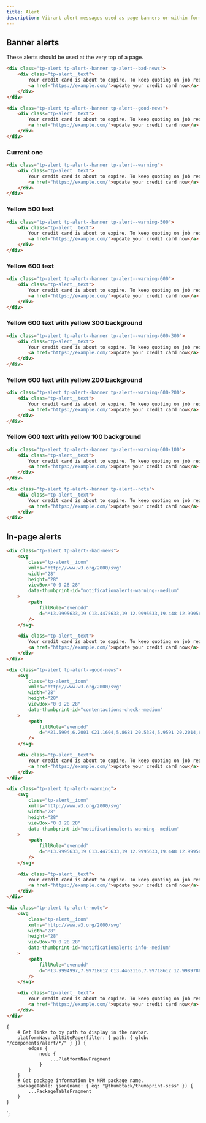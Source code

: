 ```yaml
---
title: Alert
description: Vibrant alert messages used as page banners or within forms.
---
```



<ComponentHeader data={props.data} />

## Banner alerts

These alerts should be used at the very top of a page.

```html
<div class="tp-alert tp-alert--banner tp-alert--bad-news">
    <div class="tp-alert__text">
        Your credit card is about to expire. To keep quoting on job requests please
        <a href="https://example.com/">update your credit card now</a>.
    </div>
</div>
```

```html
<div class="tp-alert tp-alert--banner tp-alert--good-news">
    <div class="tp-alert__text">
        Your credit card is about to expire. To keep quoting on job requests please
        <a href="https://example.com/">update your credit card now</a>.
    </div>
</div>
```

### Current one

```html
<div class="tp-alert tp-alert--banner tp-alert--warning">
    <div class="tp-alert__text">
        Your credit card is about to expire. To keep quoting on job requests please
        <a href="https://example.com/">update your credit card now</a>.
    </div>
</div>
```

### Yellow 500 text

```html
<div class="tp-alert tp-alert--banner tp-alert--warning-500">
    <div class="tp-alert__text">
        Your credit card is about to expire. To keep quoting on job requests please
        <a href="https://example.com/">update your credit card now</a>.
    </div>
</div>
```

### Yellow 600 text

```html
<div class="tp-alert tp-alert--banner tp-alert--warning-600">
    <div class="tp-alert__text">
        Your credit card is about to expire. To keep quoting on job requests please
        <a href="https://example.com/">update your credit card now</a>.
    </div>
</div>
```

### Yellow 600 text with yellow 300 background

```html
<div class="tp-alert tp-alert--banner tp-alert--warning-600-300">
    <div class="tp-alert__text">
        Your credit card is about to expire. To keep quoting on job requests please
        <a href="https://example.com/">update your credit card now</a>.
    </div>
</div>
```

### Yellow 600 text with yellow 200 background

```html
<div class="tp-alert tp-alert--banner tp-alert--warning-600-200">
    <div class="tp-alert__text">
        Your credit card is about to expire. To keep quoting on job requests please
        <a href="https://example.com/">update your credit card now</a>.
    </div>
</div>
```

### Yellow 600 text with yellow 100 background

```html
<div class="tp-alert tp-alert--banner tp-alert--warning-600-100">
    <div class="tp-alert__text">
        Your credit card is about to expire. To keep quoting on job requests please
        <a href="https://example.com/">update your credit card now</a>.
    </div>
</div>
```

```html
<div class="tp-alert tp-alert--banner tp-alert--note">
    <div class="tp-alert__text">
        Your credit card is about to expire. To keep quoting on job requests please
        <a href="https://example.com/">update your credit card now</a>.
    </div>
</div>
```

## In-page alerts

```html
<div class="tp-alert tp-alert--bad-news">
    <svg
        class="tp-alert__icon"
        xmlns="http://www.w3.org/2000/svg"
        width="28"
        height="28"
        viewBox="0 0 28 28"
        data-thumbprint-id="notificationalerts-warning--medium"
    >
        <path
            fillRule="evenodd"
            d="M13.9995633,19 C13.4475633,19 12.9995633,19.448 12.9995633,20 C12.9995633,20.552 13.4475633,21 13.9995633,21 C14.5515633,21 14.9995633,20.552 14.9995633,20 C14.9995633,19.448 14.5515633,19 13.9995633,19 M13.9995633,9 C13.4475633,9 12.9995633,9.448 12.9995633,10 L12.9995633,15.997 C12.9995633,16.549 13.4475633,16.997 13.9995633,16.997 C14.5515633,16.997 14.9995633,16.549 14.9995633,15.997 L14.9995633,10 C14.9995633,9.448 14.5515633,9 13.9995633,9 M23.6805633,21.827 C23.2555633,22.562 22.4925633,23 21.6395633,23 L6.36056325,23 C5.50756325,23 4.74456325,22.562 4.31956325,21.827 C3.89756325,21.099 3.89556325,20.228 4.31456325,19.498 L11.9535633,6.182 C12.3785633,5.442 13.1435633,5 13.9995633,5 C14.8565633,5 15.6215633,5.442 16.0465633,6.182 L23.6855633,19.498 C24.1035633,20.228 24.1025633,21.099 23.6805633,21.827 M25.4195633,18.503 L17.7805633,5.187 C16.9945633,3.818 15.5815633,3 13.9995633,3 C12.4165633,3 11.0045633,3.818 10.2195633,5.187 L2.57956325,18.503 C1.80156325,19.859 1.80556325,21.476 2.58856325,22.829 C3.37456325,24.188 4.78556325,25 6.36056325,25 L21.6395633,25 C23.2135633,25 24.6235633,24.188 25.4115633,22.829 C26.1945633,21.476 26.1985633,19.859 25.4195633,18.503"
        />
    </svg>

    <div class="tp-alert__text">
        Your credit card is about to expire. To keep quoting on job requests please
        <a href="https://example.com/">update your credit card now</a>.
    </div>
</div>
```

```html
<div class="tp-alert tp-alert--good-news">
    <svg
        class="tp-alert__icon"
        xmlns="http://www.w3.org/2000/svg"
        width="28"
        height="28"
        viewBox="0 0 28 28"
        data-thumbprint-id="contentactions-check--medium"
    >
        <path
            fillRule="evenodd"
            d="M21.5994,6.2001 C21.1604,5.8681 20.5324,5.9591 20.2014,6.4001 L11.8204,17.5751 L7.6244,14.2191 C7.1944,13.8741 6.5654,13.9451 6.2184,14.3751 C5.8734,14.8061 5.9454,15.4361 6.3744,15.7811 L12.1804,20.4251 L21.7994,7.6001 C22.1314,7.1581 22.0414,6.5311 21.5994,6.2001"
        />
    </svg>

    <div class="tp-alert__text">
        Your credit card is about to expire. To keep quoting on job requests please
        <a href="https://example.com/">update your credit card now</a>.
    </div>
</div>
```

```html
<div class="tp-alert tp-alert--warning">
    <svg
        class="tp-alert__icon"
        xmlns="http://www.w3.org/2000/svg"
        width="28"
        height="28"
        viewBox="0 0 28 28"
        data-thumbprint-id="notificationalerts-warning--medium"
    >
        <path
            fillRule="evenodd"
            d="M13.9995633,19 C13.4475633,19 12.9995633,19.448 12.9995633,20 C12.9995633,20.552 13.4475633,21 13.9995633,21 C14.5515633,21 14.9995633,20.552 14.9995633,20 C14.9995633,19.448 14.5515633,19 13.9995633,19 M13.9995633,9 C13.4475633,9 12.9995633,9.448 12.9995633,10 L12.9995633,15.997 C12.9995633,16.549 13.4475633,16.997 13.9995633,16.997 C14.5515633,16.997 14.9995633,16.549 14.9995633,15.997 L14.9995633,10 C14.9995633,9.448 14.5515633,9 13.9995633,9 M23.6805633,21.827 C23.2555633,22.562 22.4925633,23 21.6395633,23 L6.36056325,23 C5.50756325,23 4.74456325,22.562 4.31956325,21.827 C3.89756325,21.099 3.89556325,20.228 4.31456325,19.498 L11.9535633,6.182 C12.3785633,5.442 13.1435633,5 13.9995633,5 C14.8565633,5 15.6215633,5.442 16.0465633,6.182 L23.6855633,19.498 C24.1035633,20.228 24.1025633,21.099 23.6805633,21.827 M25.4195633,18.503 L17.7805633,5.187 C16.9945633,3.818 15.5815633,3 13.9995633,3 C12.4165633,3 11.0045633,3.818 10.2195633,5.187 L2.57956325,18.503 C1.80156325,19.859 1.80556325,21.476 2.58856325,22.829 C3.37456325,24.188 4.78556325,25 6.36056325,25 L21.6395633,25 C23.2135633,25 24.6235633,24.188 25.4115633,22.829 C26.1945633,21.476 26.1985633,19.859 25.4195633,18.503"
        />
    </svg>

    <div class="tp-alert__text">
        Your credit card is about to expire. To keep quoting on job requests please
        <a href="https://example.com/">update your credit card now</a>.
    </div>
</div>
```

```html
<div class="tp-alert tp-alert--note">
    <svg
        class="tp-alert__icon"
        xmlns="http://www.w3.org/2000/svg"
        width="28"
        height="28"
        viewBox="0 0 28 28"
        data-thumbprint-id="notificationalerts-info--medium"
    >
        <path
            fillRule="evenodd"
            d="M13.9994997,7.99718612 C13.4462116,7.99718612 12.9989786,8.44540556 12.9989786,8.99767595 C12.9989786,9.54994633 13.4462116,9.99816577 13.9994997,9.99816577 C14.5537884,9.99816577 15.0000208,9.54994633 15.0000208,8.99767595 C15.0000208,8.44540556 14.5537884,7.99718612 13.9994997,7.99718612 M21.0741845,21.0745886 C17.1751537,24.9754984 10.8248463,24.9754984 6.92581553,21.0745886 C3.0227827,17.1736788 3.0227827,10.8265713 6.92581553,6.92566152 C10.8258468,3.02575219 17.1741532,3.0247517 21.0741845,6.92566152 C24.9772173,10.8265713 24.9772173,17.1736788 21.0741845,21.0745886 M22.4889213,5.51096891 C17.8084836,0.829677029 10.1915164,0.829677029 5.51107869,5.51096891 C0.829640438,10.1912603 0.829640438,17.8089898 5.51107869,22.4892812 C7.85029703,24.8304274 10.9258989,26 13.9994997,26 C17.0741011,26 20.1487024,24.8304274 22.4889213,22.4892812 C27.1703596,17.8089898 27.1703596,10.1912603 22.4889213,5.51096891 M13.9994997,11.9991454 C13.4462116,11.9991454 12.9989786,12.4473649 12.9989786,12.9996352 L12.9989786,19.0025742 C12.9989786,19.5548446 13.4462116,20.003064 13.9994997,20.003064 C14.5537884,20.003064 15.0000208,19.5548446 15.0000208,19.0025742 L15.0000208,12.9996352 C15.0000208,12.4473649 14.5537884,11.9991454 13.9994997,11.9991454"
        />
    </svg>

    <div class="tp-alert__text">
        Your credit card is about to expire. To keep quoting on job requests please
        <a href="https://example.com/">update your credit card now</a>.
    </div>
</div>
```

<ComponentFooter data={props.data} />

    {
        # Get links to by path to display in the navbar.
        platformNav: allSitePage(filter: { path: { glob: "/components/alert/*/" } }) {
            edges {
                node {
                    ...PlatformNavFragment
                }
            }
        }
        # Get package information by NPM package name.
        packageTable: json(name: { eq: "@thumbtack/thumbprint-scss" }) {
            ...PackageTableFragment
        }
    }
`;
